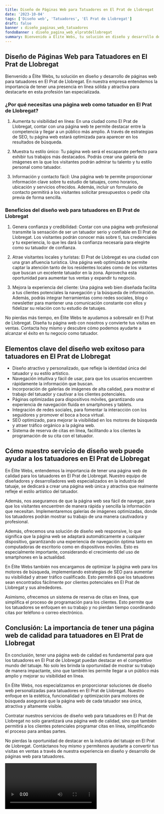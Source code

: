 ```yaml
---
title: Diseño de Páginas Web para Tatuadores en El Prat de Llobregat
date: '2023-10-04'
tags: ['Diseño web', 'Tatuadores', 'El Prat de Llobregat']
draft: false
banner : diseño_paginas_web_tatuadores
fondoBanner : diseño_pagina_web_elpratdellobregat
summary: Bienvenido a Élite Webs, tu solución en diseño y desarrollo de páginas web para tatuadores en El Prat de Llobregat. En nuestra empresa entendemos la importancia de tener una presencia en línea sólida y atractiva para destacarte en esta profesión tan especializada.
---
```


## Diseño de Páginas Web para Tatuadores en El Prat de Llobregat

Bienvenido a Élite Webs, tu solución en diseño y desarrollo de páginas web para tatuadores en El Prat de Llobregat. En nuestra empresa entendemos la importancia de tener una presencia en línea sólida y atractiva para destacarte en esta profesión tan especializada.

### ¿Por qué necesitas una página web como tatuador en El Prat de Llobregat?

1. Aumenta tu visibilidad en línea: En una ciudad como El Prat de Llobregat, contar con una página web te permite destacar entre la competencia y llegar a un público más amplio. A través de estrategias de SEO, tu página web estará optimizada para aparecer en los resultados de búsqueda.

2. Muestra tu estilo único: Tu página web será el escaparate perfecto para exhibir tus trabajos más destacados. Podrás crear una galería de imágenes en la que los visitantes podrán admirar tu talento y tu estilo personal como tatuador.

3. Información y contacto fácil: Una página web te permite proporcionar información clave sobre tu estudio de tatuajes, como horarios, ubicación y servicios ofrecidos. Además, incluir un formulario de contacto permitirá a los visitantes solicitar presupuestos o pedir cita previa de forma sencilla.

### Beneficios del diseño web para tatuadores en El Prat de Llobregat

1. Genera confianza y credibilidad: Contar con una página web profesional transmite la sensación de ser un tatuador serio y confiable en El Prat de Llobregat. Los visitantes podrán conocer más sobre ti, tus credenciales y tu experiencia, lo que les dará la confianza necesaria para elegirte como su tatuador de confianza.

2. Atrae visitantes locales y turistas: El Prat de Llobregat es una ciudad con una gran afluencia turística. Una página web optimizada te permite captar la atención tanto de los residentes locales como de los visitantes que buscan un excelente tatuador en la zona. Aprovecha esta oportunidad para aumentar tus ventas y expandir tu negocio.

3. Mejora la experiencia del cliente: Una página web bien diseñada facilita a tus clientes potenciales la navegación y la búsqueda de información. Además, podrás integrar herramientas como redes sociales, blog o newsletter para mantener una comunicación constante con ellos y fidelizar su relación con tu estudio de tatuajes.

No pierdas más tiempo, en Élite Webs te ayudamos a sobresalir en El Prat de Llobregat. Diseña tu página web con nosotros y convierte tus visitas en ventas. Contacta hoy mismo y descubre cómo podemos ayudarte a alcanzar el éxito en tu negocio como tatuador.

<GifSeo />

<Cta />

## Elementos clave del diseño web exitoso para tatuadores en El Prat de Llobregat

- Diseño atractivo y personalizado, que refleje la identidad única del tatuador y su estilo artístico.
- Navegación intuitiva y fácil de usar, para que los usuarios encuentren rápidamente la información que buscan.
- Incorporación de galerías de imágenes de alta calidad, para mostrar el trabajo del tatuador y cautivar a los clientes potenciales.
- Páginas optimizadas para dispositivos móviles, garantizando una experiencia de navegación fluida en smartphones y tablets.
- Integración de redes sociales, para fomentar la interacción con los seguidores y promover el boca a boca virtual.
- SEO optimizado, para mejorar la visibilidad en los motores de búsqueda y atraer tráfico orgánico a la página web.
- Sistema de reserva de citas en línea, facilitando a los clientes la programación de su cita con el tatuador.

## Cómo nuestro servicio de diseño web puede ayudar a los tatuadores en El Prat de Llobregat

En Élite Webs, entendemos la importancia de tener una página web de calidad para los tatuadores en El Prat de Llobregat. Nuestro equipo de diseñadores y desarrolladores web especializados en la industria del tatuaje, se dedicará a crear una página web única y atractiva que realmente refleje el estilo artístico del tatuador.

Además, nos aseguramos de que la página web sea fácil de navegar, para que los visitantes encuentren de manera rápida y sencilla la información que necesitan. Implementaremos galerías de imágenes optimizadas, donde los tatuadores podrán mostrar su trabajo de una manera cautivadora y profesional.

Además, ofrecemos una solución de diseño web responsive, lo que significa que la página web se adaptará automáticamente a cualquier dispositivo, garantizando una experiencia de navegación óptima tanto en computadoras de escritorio como en dispositivos móviles. Esto es especialmente importante, considerando el crecimiento del uso de smartphones en la actualidad.

En Élite Webs también nos encargamos de optimizar la página web para los motores de búsqueda, implementando estrategias de SEO para aumentar su visibilidad y atraer tráfico cualificado. Esto permitirá que los tatuadores sean encontrados fácilmente por clientes potenciales en El Prat de Llobregat y sus alrededores.

Asimismo, ofrecemos un sistema de reserva de citas en línea, que simplifica el proceso de programación para los clientes. Esto permite que los tatuadores se enfoquen en su trabajo y no pierdan tiempo coordinando citas por teléfono o correo electrónico.

## Conclusión: La importancia de tener una página web de calidad para tatuadores en El Prat de Llobregat

En conclusión, tener una página web de calidad es fundamental para que los tatuadores en El Prat de Llobregat puedan destacar en el competitivo mundo del tatuaje. No solo les brinda la oportunidad de mostrar su trabajo de manera impactante, sino que también les permite llegar a un público más amplio y mejorar su visibilidad en línea.

En Élite Webs, nos especializamos en proporcionar soluciones de diseño web personalizadas para tatuadores en El Prat de Llobregat. Nuestro enfoque en la estética, funcionalidad y optimización para motores de búsqueda asegurará que la página web de cada tatuador sea única, atractiva y altamente visible.

Contratar nuestros servicios de diseño web para tatuadores en El Prat de Llobregat no solo garantizará una página web de calidad, sino que también permitirá a los clientes potenciales programar citas en línea, simplificando el proceso para ambas partes.

No pierdas la oportunidad de destacar en la industria del tatuaje en El Prat de Llobregat. Contáctanos hoy mismo y permítenos ayudarte a convertir tus visitas en ventas a través de nuestra experiencia en diseño y desarrollo de páginas web para tatuadores.

<Video />

<CtaBot job='Tatuadores' city='El Prat de Llobregat'/>

<Gmaps query='El Prat de Llobregat+españa+maps' />